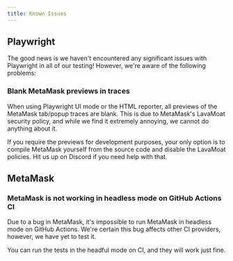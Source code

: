 ```yaml
---
title: Known Issues
---
```


## Playwright

The good news is we haven't encountered any significant issues with Playwright in all of our testing! However, we're aware of the following problems:

### Blank MetaMask previews in traces

When using Playwright UI mode or the HTML reporter, all previews of the MetaMask tab/popup traces are blank. This is due to MetaMask's LavaMoat security policy, and while we find it extremely annoying, we cannot do anything about it. 

If you require the previews for development purposes, your only option is to compile MetaMask yourself from the source code and disable the LavaMoat policies. Hit us up on Discord if you need help with that.

## MetaMask

### MetaMask is not working in headless mode on GitHub Actions CI

Due to a bug in MetaMask, it's impossible to run MetaMask in headless mode on GitHub Actions. We're certain this bug affects other CI providers, however, we have yet to test it.

<Warning>
You can run the tests in the headful mode on CI, and they will work just fine.
</Warning>
